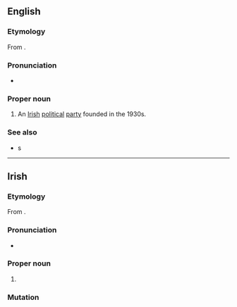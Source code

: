 ==English==
{{wikipedia}}

===Etymology===
From {{bor|en|ga|Fine Gael|lit=family of Gaels}}.

===Pronunciation===
* {{IPA|en|/ˌfɪnə ˈɡeɪl/}}

===Proper noun===
{{en-proper noun|head=Fine Gael}}

# An [[Irish]] [[political]] [[party]] founded in the 1930s.

===See also===
* {{l|en|blueshirt}}s

{{c|en|Irish politics}}

----

==Irish==
{{wikipedia|lang=ga}}

===Etymology===
From {{compound|ga|fine|t1=family|Gael|t2=of Gaels|pos=noun}}.

===Pronunciation===
* {{IPA|ga|/ˌfʲɪnʲə ˈɡeːlˠ/}}

===Proper noun===
{{ga-proper noun|f|~|head=[[fine|Fine]] [[Gael]]}}

# {{l|en|Fine Gael}} {{gloss|Irish political party}}

===Mutation===
{{ga-mut}}

{{c|ga|Irish politics}}